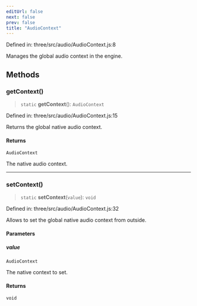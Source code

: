 ```yaml
---
editUrl: false
next: false
prev: false
title: "AudioContext"
---
```


Defined in: three/src/audio/AudioContext.js:8

Manages the global audio context in the engine.

## Methods

### getContext()

> `static` **getContext**(): `AudioContext`

Defined in: three/src/audio/AudioContext.js:15

Returns the global native audio context.

#### Returns

`AudioContext`

The native audio context.

***

### setContext()

> `static` **setContext**(`value`): `void`

Defined in: three/src/audio/AudioContext.js:32

Allows to set the global native audio context from outside.

#### Parameters

##### value

`AudioContext`

The native context to set.

#### Returns

`void`
